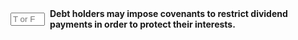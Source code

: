 ::: {.question-block}

<form onsubmit="event.preventDefault(); checkAnswerBox('module9_tf_q24','T')" style="display: flex; align-items: center; gap: 8px;">
  <input type="text" id="module9_tf_q24" name="module9_tf_q24" maxlength="1" placeholder="T or F" style="width: 55px;" data-correct-answer="T" /> 
  <label for="module9_tf_q24"><strong>Debt holders may impose covenants to restrict dividend payments in order to protect their interests.</strong></label>
</form>

<div id="feedback-module9_tf_q24" class="feedback" data-status="" style="display:none;">
TRUE. Debt covenants can limit dividend payments to prevent firms from distributing too much cash, which would reduce the funds available to repay debt holders in the event of financial distress.
</div>

:::
